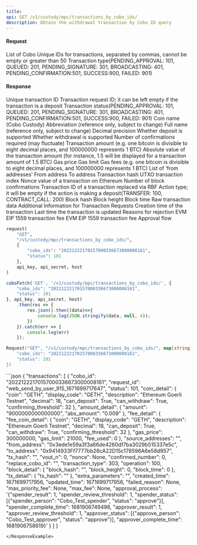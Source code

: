 ```yaml
---
title: 
api: GET /v1/custody/mpc/transactions_by_cobo_ids/ 
description: Obtain the withdrawal transaction by Cobo ID query 
---
```

#### Request 

<ParamField body="cobo_ids" type="String" required>List of Cobo Unique IDs for transactions, separated by commas, cannot be empty or greater than 50</ParamField> 
<ParamField body="status" type="Int" >Transaction type(PENDING_APPROVAL: 101, QUEUED: 201, PENDING_SIGNATURE: 301, BROADCASTING: 401, PENDING_CONFIRMATION:501, SUCCESS:900, FAILED: 901)</ParamField> 

#### Response 

<ResponseField name="cobo_id" type="String" >Unique transaction ID</ResponseField> 
<ResponseField name="request_id" type="String" >Transaction request ID; it can be left empty if the transaction is a deposit</ResponseField> 
<ResponseField name="status" type="Int" >Transaction status(PENDING_APPROVAL: 101, QUEUED: 201, PENDING_SIGNATURE: 301, BROADCASTING: 401, PENDING_CONFIRMATION:501, SUCCESS:900, FAILED: 901)</ResponseField> 
<ResponseField name="coin" type="String" >Coin name (Cobo Custody)</ResponseField> 
<ResponseField name="display_code" type="String" >Abbreviation (reference only, subject to change)</ResponseField> 
<ResponseField name="description" type="String" >Full name (reference only, subject to change)</ResponseField> 
<ResponseField name="decimal" type="Int" >Decimal precision</ResponseField> 
<ResponseField name="can_deposit" type="Bool" >Whether deposit is supported</ResponseField> 
<ResponseField name="can_withdraw" type="Bool" >Whether withdrawal is supported</ResponseField> 
<ResponseField name="confirming_threshold" type="Int" >Number of confirmations required (may fluctuate)</ResponseField> 
<ResponseField name="amount" type="String" >Transaction amount (e.g. one bitcoin is divisible to eight decimal places, and 100000000 represents 1 BTC)</ResponseField> 
<ResponseField name="abs_amount" type="String" >Absolute value of the transaction amount (for instance, 1.5 will be displayed for a transaction amount of 1.5 BTC)</ResponseField> 
<ResponseField name="gas_price" type="Int" >Gas price</ResponseField> 
<ResponseField name="gas_limit" type="Int" >Gas limit</ResponseField> 
<ResponseField name="fee_used" type="Int" >Gas fees (e.g. one bitcoin is divisible to eight decimal places, and 100000000 represents 1 BTC)</ResponseField> 
<ResponseField name="source_addresses" type="String" >List of ‘from addresses’</ResponseField> 
<ResponseField name="from_address" type="String" >From address</ResponseField> 
<ResponseField name="to_address" type="String" >To address</ResponseField> 
<ResponseField name="tx_hash" type="String" >Transaction hash</ResponseField> 
<ResponseField name="vout_n" type="Int" >UTXO transaction index</ResponseField> 
<ResponseField name="nonce" type="Int" >Nonce value of a transaction on Ethereum</ResponseField> 
<ResponseField name="confirmed_number" type="Int" >Number of block confirmations</ResponseField> 
<ResponseField name="replace_cobo_id" type="String" >Transaction ID of a transaction replaced via RBF</ResponseField> 
<ResponseField name="operation" type="Int" >Action type; it will be empty if the action is making a deposit(TRANSFER: 100, CONTRACT_CALL: 200)</ResponseField> 
<ResponseField name="block_hash" type="String" >Block hash</ResponseField> 
<ResponseField name="block_height" type="Int" >Block height</ResponseField> 
<ResponseField name="block_time" type="Int" >Block time</ResponseField> 
<ResponseField name="tx_raw" type="String" >Raw transaction data</ResponseField> 
<ResponseField name="extra_parameters" type="Json" >Additional Information for Transaction Requests</ResponseField> 
<ResponseField name="created_time" type="Int" >Creation time of the transaction</ResponseField> 
<ResponseField name="updated_time" type="Int" >Last time the transaction is updated</ResponseField> 
<ResponseField name="failed_reason" type="String" >Reasons for rejection</ResponseField> 
<ResponseField name="max_fee" type="Int" >EVM EIP 1559 transaction fee</ResponseField> 
<ResponseField name="max_priority_fee" type="Int" >EVM EIP 1559 transaction fee</ResponseField> 
<ResponseField name="approval_process" type="Json" >Approval flow</ResponseField> 
<RequestExample>
```python Python
request(
    "GET",
    "/v1/custody/mpc/transactions_by_cobo_ids/",
    {
        "cobo_ids": "20221222170157000336673000008161",
        "status": 101
    },
    api_key, api_secret, host
)
```
```javascript Javascript
coboFetch('GET', '/v1/custody/mpc/transactions_by_cobo_ids/', {
    "cobo_ids": "20221222170157000336673000008161",
    "status": 101
}, api_key, api_secret, host)
    .then(res => {
        res.json().then((data)=>{
            console.log(JSON.stringify(data, null, 4));
        })
    }).catch(err => {
        console.log(err)
    });
```
```go Go
Request("GET", "/v1/custody/mpc/transactions_by_cobo_ids/", map[string]string{
    "cobo_ids": "20221222170157000336673000008161",
    "status": 101
})
```
</RequestExample>

<ResponseExample>
```json
{
  "transactions": [
    {
      "cobo_id": "20221222170157000336673000008161",
      "request_id": "web_send_by_user_915_1671699717647",
      "status": 101,
      "coin_detail": {
        "coin": "GETH",
        "display_code": "GETH",
        "description": "Ethereum Goerli Testnet",
        "decimal": 18,
        "can_deposit": True,
        "can_withdraw": True,
        "confirming_threshold": 32
      },
      "amount_detail": {
        "amount": "9000000000000000",
        "abs_amount": "0.009"
      },
      "fee_detail": {
        "fee_coin_detail": {
          "coin": "GETH",
          "display_code": "GETH",
          "description": "Ethereum Goerli Testnet",
          "decimal": 18,
          "can_deposit": True,
          "can_withdraw": True,
          "confirming_threshold": 32
        },
        "gas_price": 300000000,
        "gas_limit": 21000,
        "fee_used": 0
      },
      "source_addresses": "",
      "from_address": "0x3ede1e59a3f3a66de4260df7ba3029b515337e5c",
      "to_address": "0x9414933Ff7777bb28cA22D15c178596A6e58d957",
      "tx_hash": "",
      "vout_n": 0,
      "nonce": None,
      "confirmed_number": 0,
      "replace_cobo_id": "",
      "transaction_type": 303,
      "operation": 100,
      "block_detail": {
        "block_hash": "",
        "block_height": 0,
        "block_time": 0
      },
      "tx_detail": {
        "tx_hash": ""
      },
      "extra_parameters": "",
      "created_time": 1671699717956,
      "updated_time": 1671699717956,
      "failed_reason": None,
      "max_priority_fee": None,
      "max_fee": None,
      "approval_process": '{"spender_result": 1, "spender_review_threshold": 1, "spender_status": [{"spender_person": "Cobo_Test_spender", "status": "approve"}], "spender_complete_time": 1681906749496, "approver_result": 1, "approver_review_threshold": 1, "approver_status": [{"approve_person": "Cobo_Test_approver", "status": "approve"}], "approver_complete_time": 1681906758619}'
    }
  ]
}

```
</ResponseExample>
